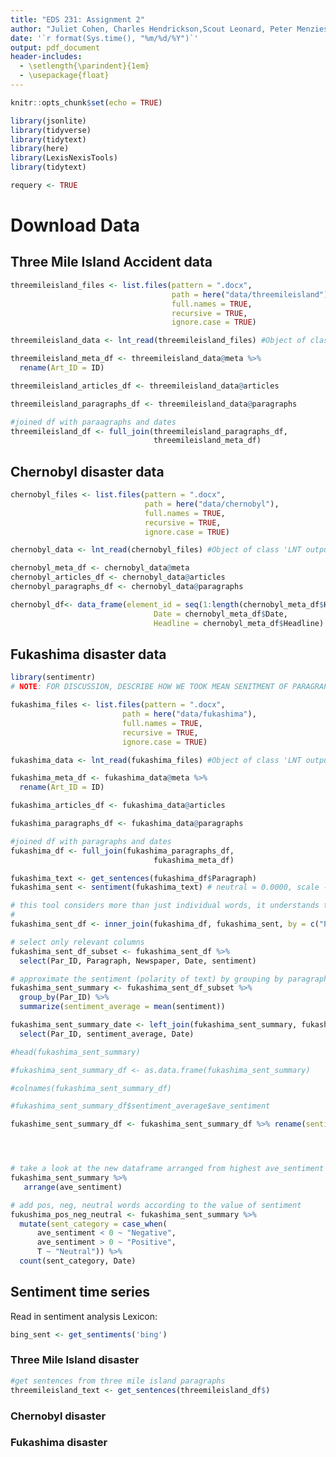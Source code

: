 ```yaml
---
title: "EDS 231: Assignment 2"
author: "Juliet Cohen, Charles Hendrickson,Scout Leonard, Peter Menzies"
date: '`r format(Sys.time(), "%m/%d/%Y")`'
output: pdf_document
header-includes:
  - \setlength{\parindent}{1em}
  - \usepackage{float}
---
```


```r
knitr::opts_chunk$set(echo = TRUE)

library(jsonlite)  
library(tidyverse) 
library(tidytext) 
library(here)
library(LexisNexisTools)
library(tidytext)

requery <- TRUE
```

# Download Data

## Three Mile Island Accident data

```r
threemileisland_files <- list.files(pattern = ".docx",
                                    path = here("data/threemileisland"),
                                    full.names = TRUE,
                                    recursive = TRUE,
                                    ignore.case = TRUE)

threemileisland_data <- lnt_read(threemileisland_files) #Object of class 'LNT output'

threemileisland_meta_df <- threemileisland_data@meta %>% 
  rename(Art_ID = ID)

threemileisland_articles_df <- threemileisland_data@articles

threemileisland_paragraphs_df <- threemileisland_data@paragraphs

#joined df with paraagraphs and dates 
threemileisland_df <- full_join(threemileisland_paragraphs_df,
                                threemileisland_meta_df)
```

## Chernobyl disaster data

```r
chernobyl_files <- list.files(pattern = ".docx",
                              path = here("data/chernobyl"),
                              full.names = TRUE,
                              recursive = TRUE,
                              ignore.case = TRUE)

chernobyl_data <- lnt_read(chernobyl_files) #Object of class 'LNT output'

chernobyl_meta_df <- chernobyl_data@meta
chernobyl_articles_df <- chernobyl_data@articles
chernobyl_paragraphs_df <- chernobyl_data@paragraphs

chernobyl_df<- data_frame(element_id = seq(1:length(chernobyl_meta_df$Headline)),
                                Date = chernobyl_meta_df$Date,
                                Headline = chernobyl_meta_df$Headline)
```

## Fukashima disaster data

```r
library(sentimentr)
# NOTE: FOR DISCUSSION, DESCRIBE HOW WE TOOK MEAN SENITMENT OF PARAGRAPHS RATHER THAN ARTICLE (PERHAPS MORE ACCURATE)

fukashima_files <- list.files(pattern = ".docx",
                         path = here("data/fukashima"),
                         full.names = TRUE,
                         recursive = TRUE,
                         ignore.case = TRUE)

fukashima_data <- lnt_read(fukashima_files) #Object of class 'LNT output'

fukashima_meta_df <- fukashima_data@meta %>% 
  rename(Art_ID = ID)

fukashima_articles_df <- fukashima_data@articles

fukashima_paragraphs_df <- fukashima_data@paragraphs

#joined df with paragraphs and dates 
fukashima_df <- full_join(fukashima_paragraphs_df,
                                fukashima_meta_df)

fukashima_text <- get_sentences(fukashima_df$Paragraph)
fukashima_sent <- sentiment(fukashima_text) # neutral = 0.0000, scale -1 to 1, 0.06 = slightly positive, etc.

# this tool considers more than just individual words, it understands the diff btw "it is too late" and "it is not too late"
# 
fukashima_sent_df <- inner_join(fukashima_df, fukashima_sent, by = c("Par_ID" = "element_id"))

# select only relevant columns
fukashima_sent_df_subset <- fukashima_sent_df %>% 
  select(Par_ID, Paragraph, Newspaper, Date, sentiment)

# approximate the sentiment (polarity of text) by grouping by paragraph
fukashima_sent_summary <- fukashima_sent_df_subset %>%
  group_by(Par_ID) %>%
  summarize(sentiment_average = mean(sentiment))

fukashima_sent_summary_date <- left_join(fukashima_sent_summary, fukashima_sent_df_subset, by = "Par_ID") %>% 
  select(Par_ID, sentiment_average, Date)

#head(fukashima_sent_summary)

#fukashima_sent_summary_df <- as.data.frame(fukashima_sent_summary) 

#colnames(fukashima_sent_summary_df)

#fukashima_sent_summary_df$sentiment_average$ave_sentiment

fukashime_sent_summary_df <- fukashima_sent_summary_df %>% rename(sentiment_average = "sentiment_average$ave_sentiment")




# take a look at the new dataframe arranged from highest ave_sentiment to lowest
fukashima_sent_summary %>%
   arrange(ave_sentiment)

# add pos, neg, neutral words according to the value of sentiment 
fukushima_pos_neg_neutral <- fukashima_sent_summary %>% 
  mutate(sent_category = case_when(
      ave_sentiment < 0 ~ "Negative",
      ave_sentiment > 0 ~ "Positive",
      T ~ "Neutral")) %>% 
  count(sent_category, Date)
```

## Sentiment time series

Read in sentiment analysis Lexicon:

```r
bing_sent <- get_sentiments('bing')
```

### Three Mile Island disaster

```r
#get sentences from three mile island paragraphs
threemileisland_text <- get_sentences(threemileisland_df$)
```

### Chernobyl disaster

### Fukashima disaster 
